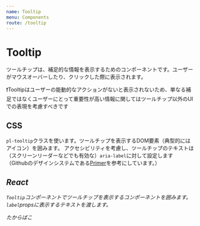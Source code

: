 ```yaml
---
name: Tooltip
menu: Components
route: /tooltip
---
```



# Tooltip

ツールチップは、補足的な情報を表示するためのコンポーネントです。ユーザーがマウスオーバーしたり、クリックした際に表示されます。

️❗️Tooltipはユーザーの能動的なアクションがないと表示されないため、単なる補足ではなくユーザーにとって重要性が高い情報に関してはツールチップ以外のUIでの表現を考慮すべきです️

## CSS

`pl-tooltip`クラスを使います。ツールチップを表示するDOM要素（典型的にはアイコン）を囲みます。
アクセシビリティを考慮し、ツールチップのテキストは（スクリーンリーダーなどでも有効な）`aria-label`に対して設定します （Githubのデザインシステムである[Primer](https://primer.style/css/components/tooltips)を参考にしています。）

<Playground>
    <Centered>
        <span className="pl-tooltip" aria-label="こんにちは！">
            <i className="ri-question-fill" />
        </span>
    </Centered>
</Playground>

## React

`Tooltip`コンポーネントでツールチップを表示するコンポーネントを囲みます。
`label`propsに表示するテキストを渡します。

<Playground>
    <Tooltip label="なんと！たからばこはミミックだった！">
       たからばこ
    </Tooltip>
</Playground>